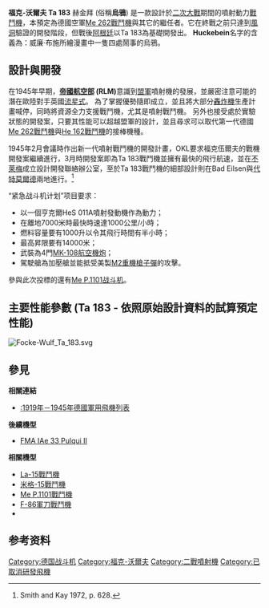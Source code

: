 {{unreferenced|time=2011-05-16T15:20:38+00:00}}
{{Infobox Aircraft
 |name = Ta 183 '''烏鴉'''
 |image = File:Ta 183 Modell.jpg
 |type = [[戰鬥機|戰鬥機]]
 |manufacturer = [[福克-沃爾夫|福克-沃爾夫]]
 |number built = 並未完成
 |status = 開發終止
 |unit cost =
 |primary user =[[納粹德國空軍|納粹德國空軍]]
 |developed into = [[FMA_IAe_33_Pulqui_II|FMA IAe 33 Pulqui II]]
}}


'''福克-沃爾夫 Ta 183''' 赫金拜 (俗稱'''烏鴉''') 是一款設計於[[二次大戰|二次大戰]]期間的噴射動力[[戰鬥機|戰鬥機]]，本預定為德國空軍[[Me_262戰鬥機|Me 262戰鬥機]]與其它{{tsl|en|Day fighter|日間戰機}}的繼任者。它在終戰之前只達到[[風洞|風洞]]驗證的開發階段，但戰後[[阿根廷|阿根廷]]以Ta 183為基礎開發出{{tsl|en|FMA IAe 33 Pulqui II|FMA 箭式 II}}。 '''Huckebein'''名字的含義為：威廉·布施所繪漫畫中一隻四處鬧事的烏鴉。

==設計與開發==
在1945年早期，'''[[帝國航空部|帝國航空部]] (RLM)'''意識到[[盟軍|盟軍]]噴射機的發展，並嚴密注意可能的潛在歐陸對手英國[[流星式|流星式]]。 為了掌握優勢隨即成立{{tsl|en|Fighter Emergency Program|戰鬥機緊急開發計畫}}，並且將大部分[[轟炸機|轟炸機]]生產計畫喊停，同時將資源全力支援戰鬥機，尤其是噴射戰鬥機。 另外也接受處於實驗狀態的開發案，只要其性能可以超越盟軍的設計，並且尋求可以取代第一代德國[[Me_262戰鬥機|Me 262戰鬥機]]與[[He_162戰鬥機|He 162戰鬥機]]的接棒機種。

1945年2月會議時作出新一代噴射戰鬥機的開發計畫，OKL要求福克伍爾夫的戰機開發案繼續進行，3月時開發案即為Ta 183戰鬥機並擁有最快的飛行航速，並在[[不萊梅|不萊梅]]成立設計開發聯絡辦公室，至於Ta 183戰鬥機的細部設計則在Bad Eilsen與[[代特莫爾德|代特莫爾德]]兩地進行。<ref name="#1">Smith and Kay 1972, p. 628.</ref>

“紧急战斗机计划”项目要求：
*以一個亨克爾HeS 011A噴射發動機作為動力；
*在離地7000米時最快時速達1000公里/小時；
*燃料容量要有1000升以令其飛行時間有半小時；
*最高昇限要有14000米；
*武裝為4門[[MK-108航空機炮|MK-108航空機炮]]；
*駕駛艙為加壓艙並能抵受美製[[12.7×99mm_NATO|M2重機槍子彈]]的攻擊。

參與此次投標的還有[[Me_P.1101战斗机|Me P.1101战斗机]]。

==主要性能參數 (Ta 183 - 依照原始設計資料的試算預定性能)==
[[File:Focke-Wulf_Ta_183.svg|thumb]]
{{aircraft specifications|
<!-- if you do not understand how to use this template, please ask at [[Wikipedia_talk:WikiProject_Aircraft|Wikipedia talk:WikiProject Aircraft]] -->
<!-- please answer the following questions -->
|plane or copter?=plane
|jet or prop?=jet
<!-- Now, fill out the specs. Please include units where appropriate (main comes first, alt in parentheses). If an item doesn't apply, like capacity, leave it blank. For additional lines, end your alt units with )</li> and start a new, fully-formatted line with <li> -->
|crew=one
|length main=9.20 m
|length alt=30 ft 2 in
|span main=10.00 m
|span alt=32 ft 10 in
|height main=
|height alt=
|area main=22.5 m²
|area alt=242 ft²
|empty weight main=2,380 kg
|empty weight alt=5,247 [[pound_(mass)|lb]]
|loaded weight main=4,300 kg
|loaded weight alt=9,480 lb
|max takeoff weight main=
|max takeoff weight alt=
|engine (jet)=[[Heinkel_HeS_011|Heinkel HeS 011]]
|type of jet=[[渦輪噴射發動機|渦輪噴射發動機]]
|number of jets=1
|thrust main=13 kN
|thrust alt=2,700 lbf
|max speed main=955 km/h
|max speed alt=593 mph
|range main=
|range alt=
|ceiling main=14,000 m
|ceiling alt=45,932 ft
|climb rate main=20.4 m/s
|climb rate alt=4,020 ft/min
|loading main=196 kg/m²
|loading alt=41 lb/ft²
|thrust/weight=0.37
|armament=
* 原本為2 × {{link-en|30mm口徑|30 mm caliber|30 mm}} (1.18 in) [[MK-108航空机炮|MK 108機砲]]與100發砲彈，後來增加為4 × {{link-en|30mm口徑|30 mm caliber|30 mm}} (1.18 in) [[MK-108航空机炮|MK 108機砲]]與320發砲彈。<ref>Smith and Kay 1972, p. 627.</ref>
* 4 × {{link-en|空-空導彈 X-4型|Ruhrstahl X-4}} Wire Guided AAMs 或500 kg (1,102 lb)炸彈。<ref name="#1"/>
}}

== 參見 ==
'''相關連結'''
* [[:1919年－1945年德國軍用飛機列表|:1919年－1945年德國軍用飛機列表]]

'''後續機型''' 
* [[FMA_IAe_33_Pulqui_II|FMA IAe 33 Pulqui II]]

'''相關機型''' 
* [[La-15戰鬥機|La-15戰鬥機]]
* [[米格-15戰鬥機|米格-15戰鬥機]]
* [[Me_P.1101|Me P.1101戰鬥機]]
* [[F-86軍刀戰鬥機|F-86軍刀戰鬥機]]
* {{link-en|飛行圆桶戰鬥機|Saab Tunnan}}

==参考资料==
{{Reflist}}

[[Category:德国战斗机|Category:德国战斗机]]
[[Category:福克-沃爾夫|Category:福克-沃爾夫]]
[[Category:二戰噴射機|Category:二戰噴射機]]
[[Category:已取消研發飛機|Category:已取消研發飛機]]